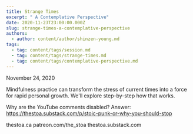 ```yaml
---
title: Strange Times
excerpt: " A Contemplative Perspective"
date: 2020-11-23T23:00:00.000Z
slug: strange-times-a-contemplative-perspective
authors:
  - author: content/author/shinzen-young.md
tags:
  - tag: content/tags/session.md
  - tag: content/tags/strange-times.md
  - tag: content/tags/contemplative-perspective.md
---
```


November 24, 2020

Mindfulness practice can transform the stress of current times into a force for rapid personal growth. We'll explore step-by-step how that works.

Why are the YouTube comments disabled? Answer: https://thestoa.substack.com/p/stoic-punk-or-why-you-should-stop

thestoa.ca
patreon.com/the_stoa
thestoa.substack.com

